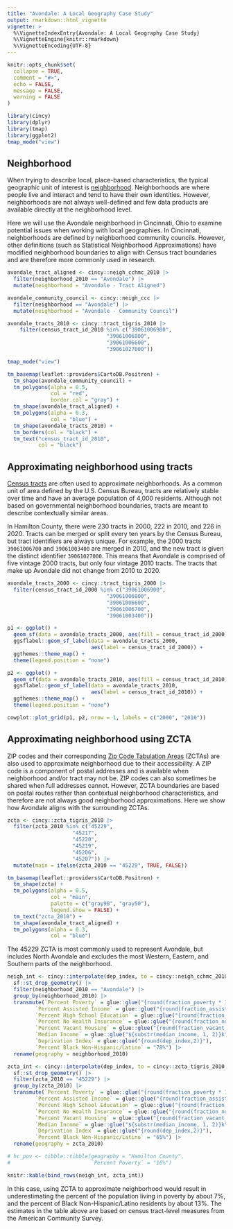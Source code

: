 ```yaml
---
title: "Avondale: A Local Geography Case Study"
output: rmarkdown::html_vignette
vignette: >
  %\VignetteIndexEntry{Avondale: A Local Geography Case Study}
  %\VignetteEngine{knitr::rmarkdown}
  %\VignetteEncoding{UTF-8}
---
```


```r
knitr::opts_chunk$set(
  collapse = TRUE,
  comment = "#>", 
  echo = FALSE, 
  message = FALSE, 
  warning = FALSE
)
```

```r
library(cincy)
library(dplyr)
library(tmap)
library(ggplot2)
tmap_mode("view")
```

## Neighborhood

When trying to describe local, place-based characteristics, the typical geographic unit of interest is [neighborhood](vignettes/geographies.html#neighborhoods). Neighborhoods are where people live and interact and tend to have their own identities. However, neighborhoods are not always well-defined and few data products are available directly at the neighborhood level. 

Here we will use the Avondale neighborhood in Cincinnati, Ohio to examine potential issues when working with local geographies. In Cincinnati, neighborhoods are defined by neighborhood community councils. However, other definitions (such as Statistical Neighborhood Approximations) have modified neighborhood boundaries to align with Census tract boundaries and are therefore more commonly used in research. 

```r
avondale_tract_aligned <- cincy::neigh_cchmc_2010 |>
  filter(neighborhood_2010 == "Avondale") |>
  mutate(neighborhood = "Avondale - Tract Aligned")

avondale_community_council <- cincy::neigh_ccc |>
  filter(neighborhood == "Avondale") |>
  mutate(neighborhood = "Avondale - Community Council")

avondale_tracts_2010 <- cincy::tract_tigris_2010 |>
    filter(census_tract_id_2010 %in% c("39061006900", 
                                "39061006800", 
                                "39061006600", 
                                "39061027000"))

tmap_mode("view")

tm_basemap(leaflet::providers$CartoDB.Positron) +
  tm_shape(avondale_community_council) +
  tm_polygons(alpha = 0.5,
              col = "red", 
              border.col = "gray") +
  tm_shape(avondale_tract_aligned) +
  tm_polygons(alpha = 0.3, 
              col = "blue") +
  tm_shape(avondale_tracts_2010) +
  tm_borders(col = "black") +
  tm_text("census_tract_id_2010", 
          col = "black")
```

## Approximating neighborhood using tracts

[Census tracts](vignettes/geographies.html#census-tracts) are often used to approximate neighborhoods. As a common unit of area defined by the U.S. Census Bureau, tracts are relatively stable over time and have an average population of 4,000 residents. Although not based on governmental neighborhood boundaries, tracts are meant to describe contextually similar areas. 

In Hamilton County, there were 230 tracts in 2000, 222 in 2010, and 226 in 2020. Tracts can be merged or split every ten years by the Census Bureau, but tract identifiers are always unique. For example, the 2000 tracts `39061006700` and `39061003400` are merged in 2010, and the new tract is given the distinct identifier `39061027000`. This means that Avondale is comprised of five vintage 2000 tracts, but only four vintage 2010 tracts. The tracts that make up Avondale did not change from 2010 to 2020. 

```r
avondale_tracts_2000 <- cincy::tract_tigris_2000 |>
  filter(census_tract_id_2000 %in% c("39061006900", 
                                "39061006800", 
                                "39061006600", 
                                "39061006700", 
                                "39061003400"))

p1 <- ggplot() +
  geom_sf(data = avondale_tracts_2000, aes(fill = census_tract_id_2000)) +
  ggsflabel::geom_sf_label(data = avondale_tracts_2000, 
                           aes(label = census_tract_id_2000)) +
  ggthemes::theme_map() +
  theme(legend.position = "none")

p2 <- ggplot() +
  geom_sf(data = avondale_tracts_2010, aes(fill = census_tract_id_2010)) +
  ggsflabel::geom_sf_label(data = avondale_tracts_2010, 
                           aes(label = census_tract_id_2010)) +
  ggthemes::theme_map() +
  theme(legend.position = "none")

cowplot::plot_grid(p1, p2, nrow = 1, labels = c("2000", "2010"))
```

## Approximating neighborhood using ZCTA

ZIP codes and their corresponding [Zip Code Tabulation Areas](vignettes/geographies.html#zip-codes) (ZCTAs) are also used to approximate neighborhood due to their accessibility. A ZIP code is a component of postal addresses and is available when neighborhood and/or tract may not be. ZIP codes can also sometimes be shared when full addresses cannot. However, ZCTA boundaries are based on postal routes rather than contextual neighborhood characteristics, and therefore are not always good neighborhood approximations. Here we show how Avondale aligns with the surrounding ZCTAs.

```r
zcta <- cincy::zcta_tigris_2010 |>
  filter(zcta_2010 %in% c("45229",
                     "45217",
                     "45220",
                     "45219",
                     "45206",
                     "45207")) |>
  mutate(main = ifelse(zcta_2010 == "45229", TRUE, FALSE))

tm_basemap(leaflet::providers$CartoDB.Positron) +
  tm_shape(zcta) +
  tm_polygons(alpha = 0.5,
              col = "main",
              palette = c("gray90", "gray50"),
              legend.show = FALSE) +
  tm_text("zcta_2010") +
  tm_shape(avondale_tract_aligned) +
  tm_polygons(alpha = 0.3,
              col = "blue")
```

The 45229 ZCTA is most commonly used to represent Avondale, but includes North Avondale and excludes the most Western, Eastern, and Southern parts of the neighborhood. 

```r
neigh_int <- cincy::interpolate(dep_index, to = cincy::neigh_cchmc_2010, "pop") |>
  sf::st_drop_geometry() |>
  filter(neighborhood_2010 == "Avondale") |>
  group_by(neighborhood_2010) |>
  transmute(`Percent Poverty` = glue::glue("{round(fraction_poverty * 100)}%"), 
         `Percent Assisted Income` = glue::glue("{round(fraction_assisted_income * 100)}%"),
         `Percent High School Education` = glue::glue("{round(fraction_high_school_edu * 100)}%"),
         `Percent No Health Insurance` = glue::glue("{round(fraction_no_health_ins * 100)}%"),
         `Percent Vacant Housing` = glue::glue("{round(fraction_vacant_housing * 100)}%"),
         `Median Income` = glue::glue("${substr(median_income, 1, 2)}k"),
         `Deprivation Index` = glue::glue("{round(dep_index,2)}"), 
         `Percent Black Non-Hispanic/Latino` = "78%") |>
  rename(geography = neighborhood_2010)

zcta_int <- cincy::interpolate(dep_index, to = cincy::zcta_tigris_2010, "pop") |>
  sf::st_drop_geometry() |>
  filter(zcta_2010 == "45229") |>
  group_by(zcta_2010) |>
  transmute(`Percent Poverty` = glue::glue("{round(fraction_poverty * 100)}%"), 
         `Percent Assisted Income` = glue::glue("{round(fraction_assisted_income * 100)}%"),
         `Percent High School Education` = glue::glue("{round(fraction_high_school_edu * 100)}%"),
         `Percent No Health Insurance` = glue::glue("{round(fraction_no_health_ins * 100)}%"),
         `Percent Vacant Housing` = glue::glue("{round(fraction_vacant_housing * 100)}%"),
         `Median Income` = glue::glue("${substr(median_income, 1, 2)}k"),
         `Deprivation Index` = glue::glue("{round(dep_index,2)}"), 
         `Percent Black Non-Hispanic/Latino` = "65%") |>
  rename(geography = zcta_2010)

# hc_pov <- tibble::tibble(geography = "Hamilton County", 
#                          `Percent Poverty` = "16%")

knitr::kable(bind_rows(neigh_int, zcta_int))
```
In this case, using ZCTA to approximate neighborhood would result in underestimating the percent of the population living in poverty by about 7%, and the percent of Black Non-Hispanic/Latino residents by about 13%. The estimates in the table above are based on census tract-level measures from the American Community Survey.

